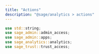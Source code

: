 ```yaml
---
title: "Actions"
description: "@sage/analytics > actions"
---
```


```rust
use std::string;
use sage_admin::admin_access;
use sage_admin::apps;
use sage_analytics::analytics;
use sage_trust::trust_access;
```
